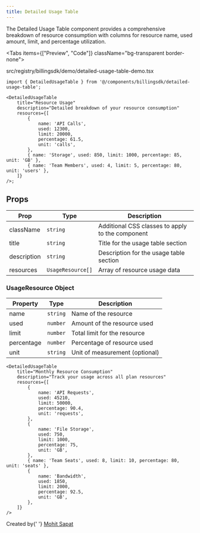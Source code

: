 ```yaml
---
title: Detailed Usage Table
---
```



The Detailed Usage Table component provides a comprehensive breakdown of resource consumption with columns for resource name, used amount, limit, and percentage utilization.

<Tabs items={["Preview", "Code"]} className="bg-transparent border-none">
  <Tab value="Preview" className="border-none bg-transparent p-0 mt-3">
    <PreviewComponents registryName="billingsdk">
      <DetailedUsageTableDemo />
    </PreviewComponents>
  </Tab>

<Tab value="Code" className="mt-3">
	<include
		cwd
		lang="tsx"
		meta='title="src/registry/billingsdk/demo/detailed-usage-table-demo.tsx"'
	>
		src/registry/billingsdk/demo/detailed-usage-table-demo.tsx
	</include>
</Tab>

</Tabs>

```tsx
import { DetailedUsageTable } from '@/components/billingsdk/detailed-usage-table';

<DetailedUsageTable
	title="Resource Usage"
	description="Detailed breakdown of your resource consumption"
	resources={[
		{
			name: 'API Calls',
			used: 12300,
			limit: 20000,
			percentage: 61.5,
			unit: 'calls',
		},
		{ name: 'Storage', used: 850, limit: 1000, percentage: 85, unit: 'GB' },
		{ name: 'Team Members', used: 4, limit: 5, percentage: 80, unit: 'users' },
	]}
/>;
```

## Props

| Prop        | Type              | Description                                      |
| ----------- | ----------------- | ------------------------------------------------ |
| className   | `string`          | Additional CSS classes to apply to the component |
| title       | `string`          | Title for the usage table section                |
| description | `string`          | Description for the usage table section          |
| resources   | `UsageResource[]` | Array of resource usage data                     |

### UsageResource Object

| Property   | Type     | Description                    |
| ---------- | -------- | ------------------------------ |
| name       | `string` | Name of the resource           |
| used       | `number` | Amount of the resource used    |
| limit      | `number` | Total limit for the resource   |
| percentage | `number` | Percentage of resource used    |
| unit       | `string` | Unit of measurement (optional) |

```tsx
<DetailedUsageTable
	title="Monthly Resource Consumption"
	description="Track your usage across all plan resources"
	resources={[
		{
			name: 'API Requests',
			used: 45210,
			limit: 50000,
			percentage: 90.4,
			unit: 'requests',
		},
		{
			name: 'File Storage',
			used: 750,
			limit: 1000,
			percentage: 75,
			unit: 'GB',
		},
		{ name: 'Team Seats', used: 8, limit: 10, percentage: 80, unit: 'seats' },
		{
			name: 'Bandwidth',
			used: 1850,
			limit: 2000,
			percentage: 92.5,
			unit: 'GB',
		},
	]}
/>
```

<div className="mt-8 pt-8 border-t border-gray-200 dark:border-gray-800">
	<div className="flex items-center justify-between">
		<div>
			<span className="text-sm text-gray-500 dark:text-gray-400">
				Created by{' '}
				<a
					href="https://github.com/sapatmohit"
					className="text-blue-600 hover:underline dark:text-blue-400"
				>
					Mohit Sapat
				</a>
			</span>
		</div>
	</div>
</div>
